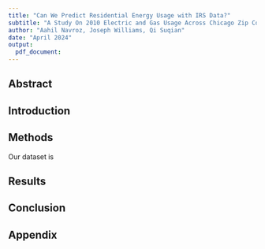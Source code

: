 ```yaml
---
title: "Can We Predict Residential Energy Usage with IRS Data?"
subtitle: "A Study On 2010 Electric and Gas Usage Across Chicago Zip Codes"
author: "Aahil Navroz, Joseph Williams, Qi Suqian"
date: "April 2024"
output: 
  pdf_document:
---
```



## Abstract

## Introduction

## Methods
Our dataset is 

## Results

## Conclusion

## Appendix